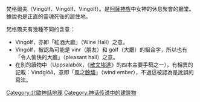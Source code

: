 梵格爾夫（Vingólf、Víngólf、Vingolf）。是[[阿薩神族|阿薩神族]]中女神的休息聚會的廳堂。據說也是正直的靈魂死後的居住地。


梵格爾夫有幾種不同的含意：

* Víngólf，亦即「紅酒大廳」（Wine Hall）之意。
* Vingólf，被認為可能是 vinr（朋友）和 gólf（大廳）的組合字，所以也有「令人愉快的大廳」（pleasant hall）之意。
* 在別的讀物中（Uppsalabók，《[[散文埃達|散文埃達]]》的四本主要手稿之一），有相異的記載：Vindglóð，意即「風之[[餘燼|餘燼]]」（wind ember），不過這被認為是訛誤的寫法。

{{北歐神話}}
[[Category:北歐神話地理|Category:北歐神話地理]]
[[Category:神话传说中的建筑物|Category:神话传说中的建筑物]]